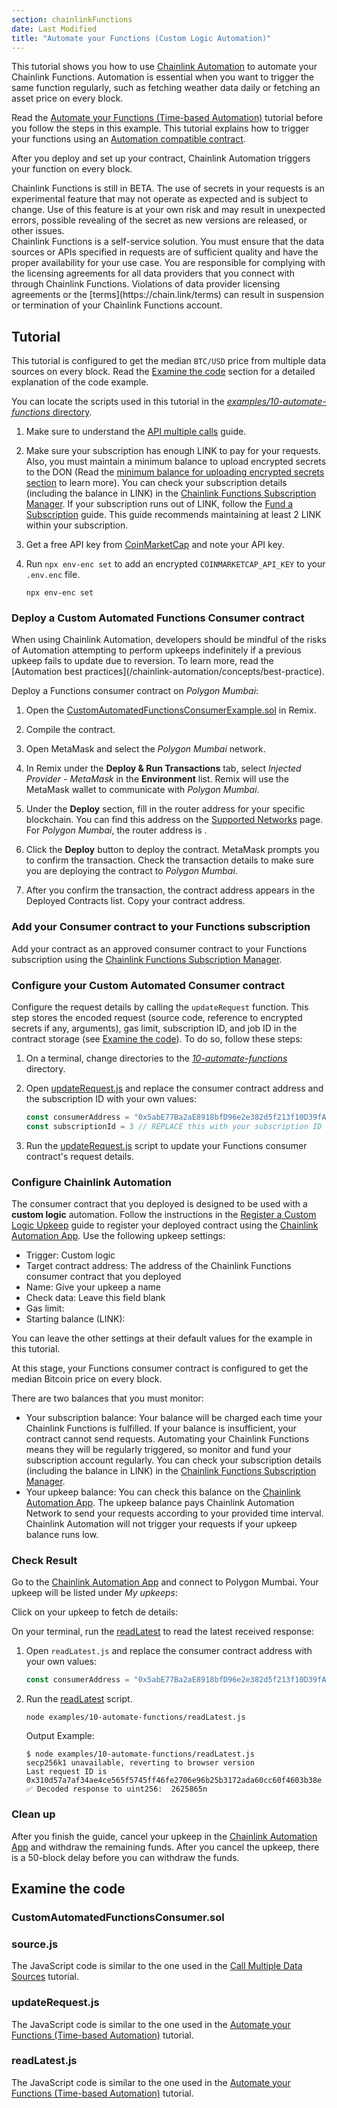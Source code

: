 ```yaml
---
section: chainlinkFunctions
date: Last Modified
title: "Automate your Functions (Custom Logic Automation)"
---
```



This tutorial shows you how to use [Chainlink Automation](/chainlink-automation) to automate your Chainlink Functions. Automation is essential when you want to trigger the same function regularly, such as fetching weather data daily or fetching an asset price on every block.

Read the [Automate your Functions (Time-based Automation)](/chainlink-functions/tutorials/automate-functions) tutorial before you follow the steps in this example. This tutorial explains how to trigger your functions using an [Automation compatible contract](/chainlink-automation/guides/compatible-contracts).

After you deploy and set up your contract, Chainlink Automation triggers your function on every block.

<Aside type="caution">
  Chainlink Functions is still in BETA. The use of secrets in your requests is an experimental feature that may not
  operate as expected and is subject to change. Use of this feature is at your own risk and may result in unexpected
  errors, possible revealing of the secret as new versions are released, or other issues.
</Aside>

<Aside type="note">
  Chainlink Functions is a self-service solution. You must ensure that the data sources or APIs specified in requests
  are of sufficient quality and have the proper availability for your use case. You are responsible for complying with
  the licensing agreements for all data providers that you connect with through Chainlink Functions. Violations of data
  provider licensing agreements or the [terms](https://chain.link/terms) can result in suspension or termination of your
  Chainlink Functions account.
</Aside>

<ChainlinkFunctions section="prerequisites-guides-with-automation" />

## Tutorial

This tutorial is configured to get the median `BTC/USD` price from multiple data sources on every block. Read the [Examine the code](#examine-the-code) section for a detailed explanation of the code example.

You can locate the scripts used in this tutorial in the [_examples/10-automate-functions_ directory](https://github.com/smartcontractkit/smart-contract-examples/tree/main/functions-examples/examples/10-automate-functions).

1. Make sure to understand the [API multiple calls](/chainlink-functions/tutorials/api-multiple-calls) guide.

1. Make sure your subscription has enough LINK to pay for your requests. Also, you must maintain a minimum balance to upload encrypted secrets to the DON (Read the [minimum balance for uploading encrypted secrets section](/chainlink-functions/resources/billing#minimum-balance-for-uploading-encrypted-secrets) to learn more). You can check your subscription details (including the balance in LINK) in the [Chainlink Functions Subscription Manager](/chainlink-functions/resources/subscriptions). If your subscription runs out of LINK, follow the [Fund a Subscription](/chainlink-functions/resources/subscriptions#fund-a-subscription) guide. This guide recommends maintaining at least 2 LINK within your subscription.

1. Get a free API key from [CoinMarketCap](https://coinmarketcap.com/api/) and note your API key.

1. Run `npx env-enc set` to add an encrypted `COINMARKETCAP_API_KEY` to your `.env.enc` file.

   ```shell
   npx env-enc set
   ```

### Deploy a Custom Automated Functions Consumer contract

<Aside type="caution">
  When using Chainlink Automation, developers should be mindful of the risks of Automation attempting to perform upkeeps
  indefinitely if a previous upkeep fails to update due to reversion. To learn more, read the [Automation best
  practices](/chainlink-automation/concepts/best-practice).
</Aside>

Deploy a Functions consumer contract on _Polygon Mumbai_:

1. Open the [CustomAutomatedFunctionsConsumerExample.sol](https://remix.ethereum.org/#url=https://docs.chain.link/samples/ChainlinkFunctions/CustomAutomatedFunctionsConsumerExample.sol) in Remix.

   <CodeSample src="samples/ChainlinkFunctions/CustomAutomatedFunctionsConsumerExample.sol" showButtonOnly={true} />

1. Compile the contract.
1. Open MetaMask and select the _Polygon Mumbai_ network.
1. In Remix under the **Deploy & Run Transactions** tab, select _Injected Provider - MetaMask_ in the **Environment** list. Remix will use the MetaMask wallet to communicate with _Polygon Mumbai_.
1. Under the **Deploy** section, fill in the router address for your specific blockchain. You can find this address on the [Supported Networks](/chainlink-functions/supported-networks) page. For _Polygon Mumbai_, the router address is <CopyText text="0x6E2dc0F9DB014aE19888F539E59285D2Ea04244C" code/>.
1. Click the **Deploy** button to deploy the contract. MetaMask prompts you to confirm the transaction. Check the transaction details to make sure you are deploying the contract to _Polygon Mumbai_.
1. After you confirm the transaction, the contract address appears in the Deployed Contracts list. Copy your contract address.

### Add your Consumer contract to your Functions subscription

Add your contract as an approved consumer contract to your Functions subscription using the [Chainlink Functions Subscription Manager](https://functions.chain.link/).

### Configure your Custom Automated Consumer contract

Configure the request details by calling the `updateRequest` function. This step stores the encoded request (source code, reference to encrypted secrets if any, arguments), gas limit, subscription ID, and job ID in the contract storage (see [Examine the code](#examine-the-code)). To do so, follow these steps:

1.  On a terminal, change directories to the [_10-automate-functions_](https://github.com/smartcontractkit/smart-contract-examples/tree/main/functions-examples/examples/10-automate-functions) directory.
1.  Open [updateRequest.js](https://github.com/smartcontractkit/smart-contract-examples/blob/main/functions-examples/examples/10-automate-functions/updateRequest.js) and replace the consumer contract address and the subscription ID with your own values:

    ```javascript
    const consumerAddress = "0x5abE77Ba2aE8918bfD96e2e382d5f213f10D39fA" // REPLACE this with your Functions consumer address
    const subscriptionId = 3 // REPLACE this with your subscription ID
    ```

1.  Run the [updateRequest.js](https://github.com/smartcontractkit/smart-contract-examples/blob/main/functions-examples/examples/10-automate-functions/updateRequest.js) script to update your Functions consumer contract's request details.

### Configure Chainlink Automation

The consumer contract that you deployed is designed to be used with a **custom logic** automation. Follow the instructions in the [Register a Custom Logic Upkeep](/chainlink-automation/guides/register-upkeep) guide to register your deployed contract using the [Chainlink Automation App](https://automation.chain.link/). Use the following upkeep settings:

- Trigger: Custom logic
- Target contract address: The address of the Chainlink Functions consumer contract that you deployed
- Name: Give your upkeep a name
- Check data: Leave this field blank
- Gas limit: <CopyText text="1000000" code/>
- Starting balance (LINK): <CopyText text="1" code/>

You can leave the other settings at their default values for the example in this tutorial.

At this stage, your Functions consumer contract is configured to get the median Bitcoin price on every block.

<Aside type="note" title="Monitor your balances">
There are two balances that you must monitor:

- Your subscription balance: Your balance will be charged each time your Chainlink Functions is fulfilled. If your balance is insufficient, your contract cannot send requests. Automating your Chainlink Functions means they will be regularly triggered, so monitor and fund your subscription account regularly. You can check your subscription details (including the balance in LINK) in the [Chainlink Functions Subscription Manager](/chainlink-functions/resources/subscriptions).
- Your upkeep balance: You can check this balance on the [Chainlink Automation App](https://automation.chain.link/). The upkeep balance pays Chainlink Automation Network to send your requests according to your provided time interval. Chainlink Automation will not trigger your requests if your upkeep balance runs low.

</Aside>

### Check Result

Go to the [Chainlink Automation App](https://automation.chain.link/) and connect to Polygon Mumbai. Your upkeep will be listed under _My upkeeps_:

<ClickToZoom src="/images/chainlink-functions/tutorials/automation/cl-automation-custom-home.jpg" />

Click on your upkeep to fetch de details:

<ClickToZoom src="/images/chainlink-functions/tutorials/automation/myupkeep-details-custom.jpg" />

On your terminal, run the [readLatest](https://github.com/smartcontractkit/smart-contract-examples/blob/main/functions-examples/examples/10-automate-functions/readLatest.js) to read the latest received response:

1.  Open `readLatest.js` and replace the consumer contract address with your own values:

    ```javascript
    const consumerAddress = "0x5abE77Ba2aE8918bfD96e2e382d5f213f10D39fA" // REPLACE this with your Functions consumer address
    ```

1.  Run the [readLatest](https://github.com/smartcontractkit/smart-contract-examples/blob/main/functions-examples/examples/10-automate-functions/readLatest.js) script.

    ```shell
    node examples/10-automate-functions/readLatest.js
    ```

    Output Example:

    ```text
    $ node examples/10-automate-functions/readLatest.js
    secp256k1 unavailable, reverting to browser version
    Last request ID is 0x310d57a7af34ae4ce565f5745ff46fe2706e96b25b3172ada60cc60f4603b38e
    ✅ Decoded response to uint256:  2625865n
    ```

### Clean up

After you finish the guide, cancel your upkeep in the [Chainlink Automation App](https://automation.chain.link/) and withdraw the remaining funds. After you cancel the upkeep, there is a 50-block delay before you can withdraw the funds.

## Examine the code

### CustomAutomatedFunctionsConsumer.sol

<ChainlinkFunctions section="custom-automated-functions-consumer" />

### source.js

The JavaScript code is similar to the one used in the [Call Multiple Data Sources](/chainlink-functions/tutorials/api-multiple-calls) tutorial.

### updateRequest.js

The JavaScript code is similar to the one used in the [Automate your Functions (Time-based Automation)](/chainlink-functions/tutorials/automate-functions) tutorial.

### readLatest.js

The JavaScript code is similar to the one used in the [Automate your Functions (Time-based Automation)](/chainlink-functions/tutorials/automate-functions) tutorial.
